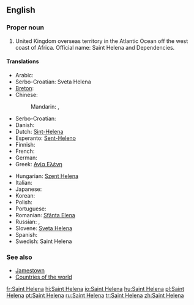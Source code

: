 ==English==
{{rfc-auto}}
{{wikipedia}}

===Proper noun===
{{en-proper noun}}

# United Kingdom overseas territory in the Atlantic Ocean off the west coast of Africa. Official name: Saint Helena and Dependencies.

====Translations====
{{trans-top|United Kingdom overseas territory in the Atlantic Ocean}}
* Arabic: {{t-|ar|سانت هيلينا|f|tr=sant hiliina|sc=Arab}}
* Serbo-Croatian: Sveta Helena {{f}}
* [[Breton]]: {{t-|br|Saint Helena}}
* Chinese:
*: Mandarin: {{t|zh|聖赫勒拿|sc=Hani}}, {{t|zh|圣赫勒拿|tr=Shèng Hèlēiná, Shèng Hèlèná|sc=Hani}}
* Serbo-Croatian: {{t|sh|Sveta Helena|f}}
* Danish: {{t-|da|Saint Helena}}
* Dutch: [[Sint-Helena]]
* Esperanto: [[Sent-Heleno]]
* Finnish: {{t-|fi|Saint Helena}}
* French: {{t+|fr|Sainte-Hélène|f}}
* German: {{t-|de|St. Helena|n}}
* Greek: [[Αγία Ελένη]] {{f}}
{{trans-mid}}
* Hungarian: [[Szent Helena]]
* Italian: {{t-|it|Sant'Elena|f}}
* Japanese: {{t-|ja|セントヘレナ|tr=Sentoherena|sc=Jpan}}
* Korean: {{t-|ko|세인트헬레나|tr=Seinteuhellena|sc=Kore}}
* Polish: {{t-|pl|Święta Helena|f}}
* Portuguese: {{t+|pt|Santa Helena|f}}
* Romanian: [[Sfânta Elena]] {{f}}
* Russian: {{t-|ru|остров Святой Елены|m|tr=óstrov Svjatój Jelény|sc=Cyrl}}, {{t-|ru|Святая Елена|f|tr=Svjatája Jeléna|sc=Cyrl}}
* Slovene: [[Sveta Helena]] {{f}}
* Spanish: {{t-|es|Santa Helena|f}}
* Swedish: Saint Helena
{{trans-bottom}}

===See also===
* [[Jamestown]]
* [[Appendix:Countries of the world|Countries of the world]]

[[fr:Saint Helena]]
[[hi:Saint Helena]]
[[io:Saint Helena]]
[[hu:Saint Helena]]
[[pl:Saint Helena]]
[[pt:Saint Helena]]
[[ru:Saint Helena]]
[[tr:Saint Helena]]
[[zh:Saint Helena]]